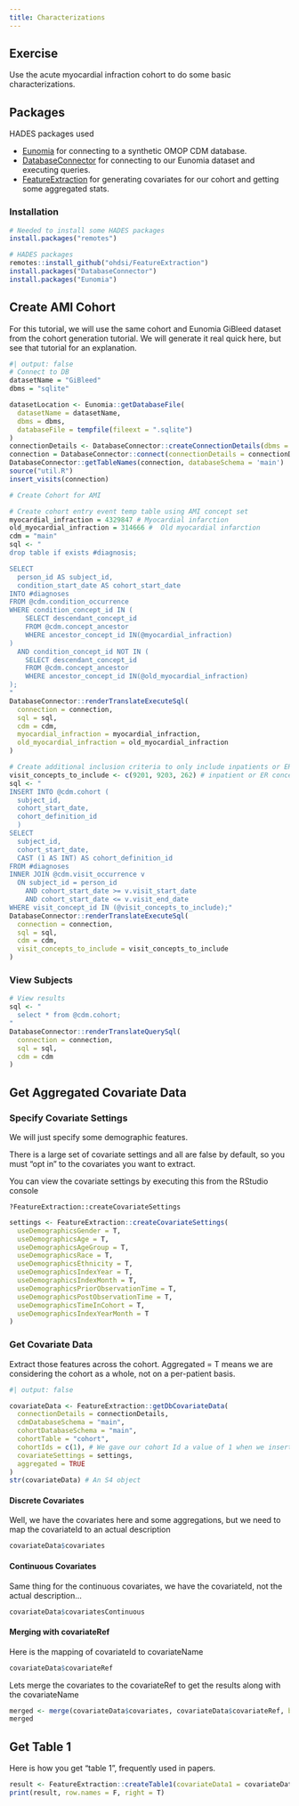 ---
title: Characterizations
---

## Exercise

Use the acute myocardial infraction cohort to do some basic characterizations.

## Packages

HADES packages used

-   [Eunomia](https://ohdsi.github.io/Eunomia/){target="_blank"} for connecting to a synthetic OMOP CDM database.
-   [DatabaseConnector](https://ohdsi.github.io/DatabaseConnector/){target="_blank"} for connecting to our Eunomia dataset and executing queries.
-   [FeatureExtraction](https://ohdsi.github.io/FeatureExtraction/) for generating covariates for our cohort and getting some aggregated stats.

### Installation

``` r
# Needed to install some HADES packages
install.packages("remotes")

# HADES packages
remotes::install_github("ohdsi/FeatureExtraction")
install.packages("DatabaseConnector")
install.packages("Eunomia")
```

## Create AMI Cohort

For this tutorial, we will use the same cohort and Eunomia GiBleed dataset from the cohort generation tutorial. We will generate it real quick here, but see that tutorial for an explanation.

```{r}
#| output: false
# Connect to DB
datasetName = "GiBleed"
dbms = "sqlite"

datasetLocation <- Eunomia::getDatabaseFile(
  datasetName = datasetName, 
  dbms = dbms, 
  databaseFile = tempfile(fileext = ".sqlite")
)
connectionDetails <- DatabaseConnector::createConnectionDetails(dbms = dbms, server = datasetLocation)
connection = DatabaseConnector::connect(connectionDetails = connectionDetails)
DatabaseConnector::getTableNames(connection, databaseSchema = 'main')
source("util.R")
insert_visits(connection)

# Create Cohort for AMI

# Create cohort entry event temp table using AMI concept set
myocardial_infraction = 4329847 # Myocardial infarction
old_myocardial_infraction = 314666 #  Old myocardial infarction
cdm = "main"
sql <- "
drop table if exists #diagnosis;

SELECT 
  person_id AS subject_id,
  condition_start_date AS cohort_start_date
INTO #diagnoses
FROM @cdm.condition_occurrence
WHERE condition_concept_id IN (
    SELECT descendant_concept_id
    FROM @cdm.concept_ancestor
    WHERE ancestor_concept_id IN(@myocardial_infraction)
)
  AND condition_concept_id NOT IN (
    SELECT descendant_concept_id
    FROM @cdm.concept_ancestor
    WHERE ancestor_concept_id IN(@old_myocardial_infraction)
);
"
DatabaseConnector::renderTranslateExecuteSql(
  connection = connection, 
  sql = sql, 
  cdm = cdm, 
  myocardial_infraction = myocardial_infraction,
  old_myocardial_infraction = old_myocardial_infraction
)

# Create additional inclusion criteria to only include inpatients or ER
visit_concepts_to_include <- c(9201, 9203, 262) # inpatient or ER concept set
sql <- "
INSERT INTO @cdm.cohort (
  subject_id,
  cohort_start_date,
  cohort_definition_id
  )
SELECT 
  subject_id,
  cohort_start_date,
  CAST (1 AS INT) AS cohort_definition_id
FROM #diagnoses
INNER JOIN @cdm.visit_occurrence v
  ON subject_id = person_id
    AND cohort_start_date >= v.visit_start_date
    AND cohort_start_date <= v.visit_end_date
WHERE visit_concept_id IN (@visit_concepts_to_include);"
DatabaseConnector::renderTranslateExecuteSql(
  connection = connection, 
  sql = sql, 
  cdm = cdm,
  visit_concepts_to_include = visit_concepts_to_include
)


```

### View Subjects

```{r}
# View results
sql <- "
  select * from @cdm.cohort;
"
DatabaseConnector::renderTranslateQuerySql(
  connection = connection,
  sql = sql,
  cdm = cdm
)
```

## Get Aggregated Covariate Data

### Specify Covariate Settings

We will just specify some demographic features.

::: callout-note
There is a large set of covariate settings and all are false by default, so you must "opt in" to the covariates you want to extract.

You can view the covariate settings by executing this from the RStudio console

```         
?FeatureExtraction::createCovariateSettings
```
:::

```{r}
settings <- FeatureExtraction::createCovariateSettings(
  useDemographicsGender = T,
  useDemographicsAge = T,
  useDemographicsAgeGroup = T,
  useDemographicsRace = T,
  useDemographicsEthnicity = T,
  useDemographicsIndexYear = T,
  useDemographicsIndexMonth = T,
  useDemographicsPriorObservationTime = T,
  useDemographicsPostObservationTime = T,
  useDemographicsTimeInCohort = T,
  useDemographicsIndexYearMonth = T
)
```

### Get Covariate Data

Extract those features across the cohort. Aggregated = T means we are considering the cohort as a whole, not on a per-patient basis.

```{r}
#| output: false

covariateData <- FeatureExtraction::getDbCovariateData(
  connectionDetails = connectionDetails,
  cdmDatabaseSchema = "main",
  cohortDatabaseSchema = "main",
  cohortTable = "cohort",
  cohortIds = c(1), # We gave our cohort Id a value of 1 when we inserted into the cohort table
  covariateSettings = settings,
  aggregated = TRUE
)
str(covariateData) # An S4 object
```

#### Discrete Covariates

Well, we have the covariates here and some aggregations, but we need to map the covariateId to an actual description

```{r}
covariateData$covariates
```

#### Continuous Covariates

Same thing for the continuous covariates, we have the covariateId, not the actual description...

```{r}
covariateData$covariatesContinuous
```

#### Merging with covariateRef

Here is the mapping of covariateId to covariateName

```{r}
covariateData$covariateRef
```

Lets merge the covariates to the covariateRef to get the results along with the covariateName

```{r}
merged <- merge(covariateData$covariates, covariateData$covariateRef, by = "covariateId")
merged
```

## Get Table 1

Here is how you get "table 1", frequently used in papers.

```{r}
result <- FeatureExtraction::createTable1(covariateData1 = covariateData)
print(result, row.names = F, right = T)
```
